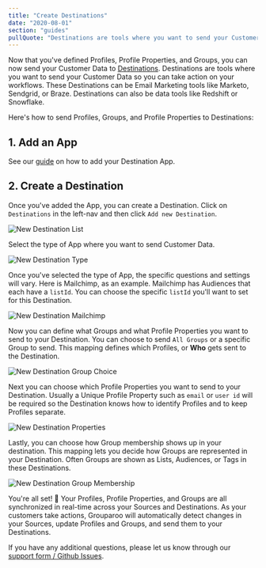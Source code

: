 ```yaml
---
title: "Create Destinations"
date: "2020-08-01"
section: "guides"
pullQuote: "Destinations are tools where you want to send your Customer Data so you can take action on your workflows."
---
```


Now that you've defined Profiles, Profile Properties, and Groups, you can now send your Customer Data to [Destinations](/docs/guides/product-concepts). Destinations are tools where you want to send your Customer Data so you can take action on your workflows. These Destinations can be Email Marketing tools like Marketo, Sendgrid, or Braze. Destinations can also be data tools like Redshift or Snowflake.

Here's how to send Profiles, Groups, and Profile Properties to Destinations:

## 1. Add an App

See our [guide](/docs/guides/add-apps) on how to add your Destination App.

## 2. Create a Destination

Once you've added the App, you can create a Destination. Click on `Destinations` in the left-nav and then click `Add new Destination`.

<Image
  centered
  source="New Destination List"
  alt="New Destination List"
  src="docs/guides/add-new-destination-list.png"
  width={820}
  height={414}
/>

Select the type of App where you want to send Customer Data.

<Image
  centered
  source="New Destination Type"
  alt="New Destination Type"
  src="docs/guides/add-new-destination-type.png"
  width={820}
  height={414}
/>

Once you've selected the type of App, the specific questions and settings will vary. Here is Mailchimp, as an example. Mailchimp has Audiences that each have a `listId`. You can choose the specific `listId` you'll want to set for this Destination.

<Image
  centered
  source="New Destination Mailchimp"
  alt="New Destination Mailchimp"
  src="docs/guides/add-new-destination-mailchimp.png"
  width={820}
  height={414}
/>

Now you can define what Groups and what Profile Properties you want to send to your Destination. You can choose to send `All Groups` or a specific Group to send. This mapping defines which Profiles, or **Who** gets sent to the Destination.

<Image
  centered
  source="New Destination Group Choice"
  alt="New Destination Group Choice"
  src="docs/guides/add-new-destination-choose-groups.png"
  width={820}
  height={414}
/>

Next you can choose which Profile Properties you want to send to your Destination. Usually a Unique Profile Property such as `email` or `user id` will be required so the Destination knows how to identify Profiles and to keep Profiles separate.

<Image
  centered
  source="New Destination Properties"
  alt="New Destination Properties"
  src="docs/guides/add-new-destination-properties-mapping.png"
  width={820}
  height={414}
/>

Lastly, you can choose how Group membership shows up in your destination. This mapping lets you decide how Groups are represented in your Destination. Often Groups are shown as Lists, Audiences, or Tags in these Destinations.

<Image
  centered
  source="New Destination Group Membership"
  alt="New Destination Group Membership"
  src="docs/guides/add-new-destination-group-membership.png"
  width={820}
  height={414}
/>

You're all set! 🎉 Your Profiles, Profile Properties, and Groups are all synchronized in real-time across your Sources and Destinations. As your customers take actions, Grouparoo will automatically detect changes in your Sources, update Profiles and Groups, and send them to your Destinations.

If you have any additional questions, please let us know through our [support form / Github Issues](https://github.com/grouparoo/grouparoo/issues/new/choose).
